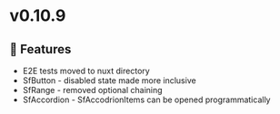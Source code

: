 
<Meta title="Releases/v0.10.9 - Latest/Change log" />

# v0.10.9

## 🚀 Features

- E2E tests moved to nuxt directory
- SfButton - disabled state made more inclusive
- SfRange - removed optional chaining
- SfAccordion - SfAccodrionItems can be opened programmatically
